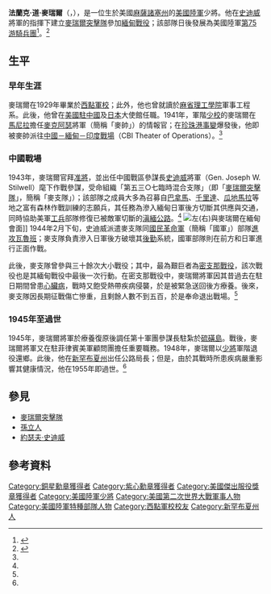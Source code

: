 {{Infobox Military Person
|name             = 法蘭克·麥瑞爾
|born             = 1903年12月4日
|died             = 1955年12月11日
|placeofbirth     = [[麻薩諸塞州|麻薩諸塞州]]{{link-en|霍普金頓|Hopkinton, Massachusetts}}
|placeofdeath     = [[佛羅里達州|佛羅里達州]][[費南迪納比奇_(佛羅里達州)|費爾迪納比奇]]
|image            = [[File:Frank_D_Merrill.gif|180px]]
|caption          = 
|nickname         = 
|allegiance       = [[美国|美国]]
|serviceyears     = 1904–1948
|rank             = [[File:US-O8_insignia.svg|25px]] [[少將|少將]]
|branch           = {{army|USA}}[[陆军|陆军]]
|commands         = [[File:Merrills_Marauders.svg|25px]] [[麥瑞爾突擊隊|麥瑞爾突擊隊]]
|unit             = [[File:3rd_Special_Operations_Squadron.png|25px]] 第3特別行動騎兵營中隊
|battles          = [[第二次世界大战|第二次世界大战]]
*[[緬甸戰役|緬甸戰役]]
|awards           = [[銅星勳章|銅星勳章]]<br>[[紫心勳章|紫心勳章]]<br/>[[陆军杰出服役勋章_(美国)|陸軍傑出服役勛章]]<br/>{{le|功績勛章 (美国)|Legion of Merit|功績勛章}}
|relations        =
|laterwork        = 
}}

'''法蘭克·道·麥瑞爾'''（{{lang-en|'''Frank Dow Merrill'''}}，{{bd|1903年|12月4日|1955年|12月11日|catIdx=Merrill, Frank}}），是一位生於美國[[麻薩諸塞州|麻薩諸塞州]]的[[美國陸軍|美國陸軍]]少將。他在[[史迪威|史迪威]]將軍的指揮下建立[[麥瑞爾突擊隊|麥瑞爾突擊隊]]參加[[緬甸戰役|緬甸戰役]]；該部隊日後發展為美國陸軍[[第75游騎兵團|第75游騎兵團]]<ref>{{Cite news|url=http://hottopic.chinatimes.com/20150621001237-260813|title=美軍精銳之師臂章為何有青天白日軍徽？|last=CT Jennifer|first=|date=2015-06-21|work=|newspaper=中時電子報 話題|accessdate=2017-03-07|language=zh-TW}}</ref>。<ref name=":0">{{Cite web|url=http://www.nankai1948.com/News_6/page_6204.htm|title=珍惜二戰結盟情誼|accessdate=2017-03-07|work=www.nankai1948.com|archive-url=https://web.archive.org/web/20170307160727/http://www.nankai1948.com/News_6/page_6204.htm|archive-date=2017-03-07|dead-url=yes}}</ref>

==生平==

=== 早年生涯 ===
麥瑞爾在1929年畢業於[[西點軍校|西點軍校]]；此外，他也曾就讀於[[麻省理工學院|麻省理工學院]]軍事工程系。此後，他曾在[[美國駐中國大使館|美國駐中國]]及[[美國駐日大使館|日本]]大使館任職。1941年，軍階[[少校|少校]]的麥瑞爾在[[馬尼拉|馬尼拉]]擔任[[麥克阿瑟|麥克阿瑟]]將軍（簡稱「麥帥」）的情報官；在[[珍珠港事變|珍珠港事變]]爆發後，他即被麥帥派往[[中缅印战区|中國－緬甸－印度戰場]]（CBI Theater of Operations）。<ref name=":0" />

=== 中國戰場 ===
1943年，麥瑞爾官拜[[准將|准將]]，並出任中國戰區參謀長[[约瑟夫·史迪威|史迪威]]將軍（Gen. Joseph W. Stilwell）麾下作戰參謀，受命組織「第五三○七臨時混合支隊」（即「[[麥瑞爾突擊隊|麥瑞爾突擊隊]]」，簡稱「麥支隊」）；該部隊之成員大多為召募自[[巴拿馬|巴拿馬]]、[[千里達及托巴哥|千里達]]、[[瓜地馬拉|瓜地馬拉]]等地之富有森林作戰訓練的志願兵，其任務為滲入緬甸日軍後方切斷其供應與交通，同時協助美軍[[工兵|工兵]]部隊修復已被敵軍切斷的[[滇缅公路|滇緬公路]]。<ref name=":0" />
[[File:Stilwell_and_Merrill.jpg|左]](右)與麥瑞爾在緬甸會面]]
1944年2月下旬，史迪威派遣麥支隊同[[國民革命軍|國民革命軍]]（簡稱「國軍」）部隊[[瓦魯班戰役|進攻瓦魯班]]；麥支隊負責滲入日軍後方破壞其[[後勤學|後勤]]系統，國軍部隊則在前方和日軍進行正面作戰。

此後，麥支隊曾參與三十餘次大小戰役；其中，最為艱巨者為[[密支那战役|密支那戰役]]，該次戰役也是其緬甸戰役中最後一次行動。在密支那戰役中，麥瑞爾將軍因其昔過去在駐日期間曾患[[心臟病|心臟病]]，戰時又飽受熱帶疾病侵襲，於是被緊急送回後方療養。後來，麥支隊因長期征戰傷亡慘重，且剩餘人數不到五百，於是奉命退出戰場。<ref name=":0" />

=== 1945年至過世 ===
1945年，麥瑞爾將軍於療養復原後調任第十軍團參謀長駐紮於[[硫磺岛|硫磺島]]。戰後，麥瑞爾將軍又在駐菲律賓美軍顧問團擔任重要職務。1948年，麥瑞爾以[[少將|少將]]軍階退役還鄉。此後，他在[[新罕布什尔州|新罕布夏州]]出任公路局長；但是，由於其戰時所患疾病嚴重影響其健康情況，他在1955年即過世。<ref name=":0" />

== 參見 ==
* [[麥瑞爾突擊隊|麥瑞爾突擊隊]]
* [[孫立人|孫立人]]
* [[約瑟夫·史迪威|約瑟夫·史迪威]]

== 參考資料 ==
{{Reflist|colwidth=|}}

{{Authority control}}
{{DEFAULTSORT:Merrill, Frank}}
[[Category:銅星勳章獲得者|Category:銅星勳章獲得者]]
[[Category:紫心勳章獲得者|Category:紫心勳章獲得者]]
[[Category:美國傑出服役獎章獲得者|Category:美國傑出服役獎章獲得者]]
[[Category:美國陸軍少將|Category:美國陸軍少將]]
[[Category:美國第二次世界大戰軍事人物|Category:美國第二次世界大戰軍事人物]]
[[Category:美國陸軍特種部隊人物|Category:美國陸軍特種部隊人物]]
[[Category:西點軍校校友|Category:西點軍校校友]]
[[Category:新罕布夏州人|Category:新罕布夏州人]]